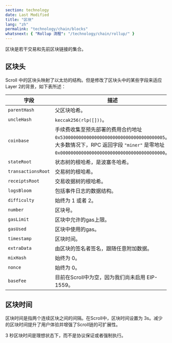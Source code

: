 ```yaml
---
section: technology
date: Last Modified
title: "区块"
lang: "zh"
permalink: "technology/chain/blocks"
whatsnext: { "Rollup 流程": "/technology/chain/rollup/" }
---
```


区块是若干交易和先前区块链接的集合。

## 区块头

Scroll 中的区块头映射了以太坊的结构。但是修改了区块头中的某些字段来适应 Layer 2的背景，如下表所述：

| 字段               | 描述                                                        |
| ------------------- | ------------------------------------------------------------------ |
| `parentHash`        | 父区块哈希。                                    |
| `uncleHash`         | `keccak256(rlp([]))`。                                      |
| `coinbase`          | 手续费收集至预先部署的费用合约地址 `0x5300000000000000000000000000000000000005`。大多数情况下，RPC 返回字段 `"miner"` 是零地址 `0x0000000000000000000000000000000000000000`。 |
| `stateRoot`         | 状态树的根哈希，是波塞冬哈希。               |
| `transactionsRoot ` | 交易树的根哈希。                           |
| `receiptsRoot `     | 交易收据树的根哈希。                |
| `logsBloom`         | 包括事件日志的数据结构。                        |
| `difficulty`        | 始终为 1 或者 2。                                                    |
| `number`            | 区块号。                                                  |
| `gasLimit`          | 区块中允许的gas上限。                            |
| `gasUsed`           | 区块中使用的gas。                                            |
| `timestamp`         | 区块时间。                                                   |
| `extraData`         | 由区块的签名者签名，跟随任意附加数据。 |
| `mixHash`           | 始终为 0。                                                         |
| `nonce`             | 始终为 0。                                                         |
| `baseFee`           | 目前在Scroll中为空，因为我们尚未启用 EIP-1559。 |

## 区块时间

区块时间是指两个连续区块之间的间隔。在Scroll中，区块时间设置为 3s。减少的区块时间提升了用户体验并增强了Scroll链的可扩展性。

3 秒区块时间是理想状态下，而不是协议保证或者强制执行。

